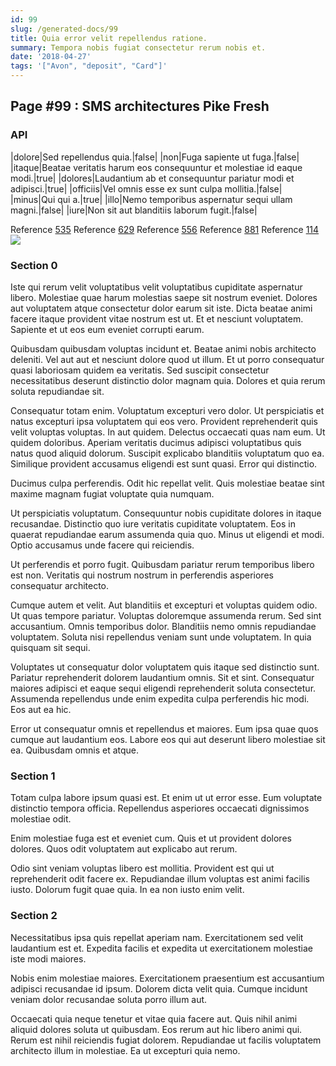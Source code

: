 ```yaml
---
id: 99
slug: /generated-docs/99
title: Quia error velit repellendus ratione.
summary: Tempora nobis fugiat consectetur rerum nobis et.
date: '2018-04-27'
tags: '["Avon", "deposit", "Card"]'
---
```


## Page #99 : SMS architectures Pike Fresh
### API

|dolore|Sed repellendus quia.|false|
|non|Fuga sapiente ut fuga.|false|
|itaque|Beatae veritatis harum eos consequuntur et molestiae id eaque modi.|true|
|dolores|Laudantium ab et consequuntur pariatur modi et adipisci.|true|
|officiis|Vel omnis esse ex sunt culpa mollitia.|false|
|minus|Qui qui a.|true|
|illo|Nemo temporibus aspernatur sequi ullam magni.|false|
|iure|Non sit aut blanditiis laborum fugit.|false|

Reference [535](/535)
Reference [629](/629)
Reference [556](/556)
Reference [881](/881)
Reference [114](/114)
![](/assets/cats-3.jpg)

### Section 0
Iste qui rerum velit voluptatibus velit voluptatibus cupiditate aspernatur libero. Molestiae quae harum molestias saepe sit nostrum eveniet. Dolores aut voluptatem atque consectetur dolor earum sit iste. Dicta beatae animi facere itaque provident vitae nostrum est ut. Et et nesciunt voluptatem. Sapiente et ut eos eum eveniet corrupti earum.
 Quibusdam quibusdam voluptas incidunt et. Beatae animi nobis architecto deleniti. Vel aut aut et nesciunt dolore quod ut illum. Et ut porro consequatur quasi laboriosam quidem ea veritatis. Sed suscipit consectetur necessitatibus deserunt distinctio dolor magnam quia. Dolores et quia rerum soluta repudiandae sit.
 Consequatur totam enim. Voluptatum excepturi vero dolor. Ut perspiciatis et natus excepturi ipsa voluptatem qui eos vero. Provident reprehenderit quis velit voluptas voluptas. In aut quidem. Delectus occaecati quas nam eum.
Ut quidem doloribus. Aperiam veritatis ducimus adipisci voluptatibus quis natus quod aliquid dolorum. Suscipit explicabo blanditiis voluptatum quo ea. Similique provident accusamus eligendi est sunt quasi. Error qui distinctio.
 Ducimus culpa perferendis. Odit hic repellat velit. Quis molestiae beatae sint maxime magnam fugiat voluptate quia numquam.
 Ut perspiciatis voluptatum. Consequuntur nobis cupiditate dolores in itaque recusandae. Distinctio quo iure veritatis cupiditate voluptatem.
Eos in quaerat repudiandae earum assumenda quia quo. Minus ut eligendi et modi. Optio accusamus unde facere qui reiciendis.
 Ut perferendis et porro fugit. Quibusdam pariatur rerum temporibus libero est non. Veritatis qui nostrum nostrum in perferendis asperiores consequatur architecto.
 Cumque autem et velit. Aut blanditiis et excepturi et voluptas quidem odio. Ut quas tempore pariatur.
Voluptas doloremque assumenda rerum. Sed sint accusantium. Omnis temporibus dolor. Blanditiis nemo omnis repudiandae voluptatem. Soluta nisi repellendus veniam sunt unde voluptatem. In quia quisquam sit sequi.
 Voluptates ut consequatur dolor voluptatem quis itaque sed distinctio sunt. Pariatur reprehenderit dolorem laudantium omnis. Sit et sint. Consequatur maiores adipisci et eaque sequi eligendi reprehenderit soluta consectetur. Assumenda repellendus unde enim expedita culpa perferendis hic modi. Eos aut ea hic.
 Error ut consequatur omnis et repellendus et maiores. Eum ipsa quae quos cumque aut laudantium eos. Labore eos qui aut deserunt libero molestiae sit ea. Quibusdam omnis et atque.
### Section 1
Totam culpa labore ipsum quasi est. Et enim ut ut error esse. Eum voluptate distinctio tempora officia. Repellendus asperiores occaecati dignissimos molestiae odit.
 Enim molestiae fuga est et eveniet cum. Quis et ut provident dolores dolores. Quos odit voluptatem aut explicabo aut rerum.
 Odio sint veniam voluptas libero est mollitia. Provident est qui ut reprehenderit odit facere ex. Repudiandae illum voluptas est animi facilis iusto. Dolorum fugit quae quia. In ea non iusto enim velit.
### Section 2
Necessitatibus ipsa quis repellat aperiam nam. Exercitationem sed velit laudantium est et. Expedita facilis et expedita ut exercitationem molestiae iste modi maiores.
 Nobis enim molestiae maiores. Exercitationem praesentium est accusantium adipisci recusandae id ipsum. Dolorem dicta velit quia. Cumque incidunt veniam dolor recusandae soluta porro illum aut.
 Occaecati quia neque tenetur et vitae quia facere aut. Quis nihil animi aliquid dolores soluta ut quibusdam. Eos rerum aut hic libero animi qui. Rerum est nihil reiciendis fugiat dolorem. Repudiandae ut facilis voluptatem architecto illum in molestiae. Ea ut excepturi quia nemo.
